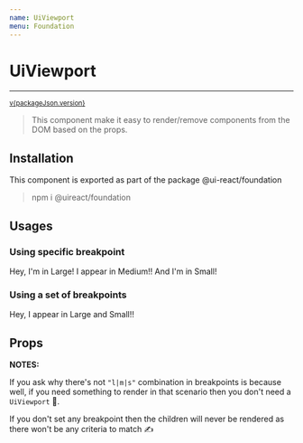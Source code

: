 ```yaml
---
name: UiViewport
menu: Foundation
---
```



# UiViewport
----------

<sup><a href="https://github.com/inavac182/ui-react/blob/main/packages/foundation/" target="_blank">v{packageJson.version}</a></sup>

> This component make it easy to render/remove components from the DOM based on the props.

## Installation

This component is exported as part of the package @ui-react/foundation

> npm i @uireact/foundation

## Usages

### Using specific breakpoint

<Playground>
  <UiViewport criteria={Breakpoints.LARGE}>
    <UiBox>
      Hey, I'm in Large!
    </UiBox>
  </UiViewport>
  <UiViewport criteria={Breakpoints.MEDIUM}>
    <UiBox>
      I appear in Medium!!
    </UiBox>
  </UiViewport>
  <UiViewport criteria={Breakpoints.SMALL}>
    <UiBox>
      And I'm in Small!
    </UiBox>
  </UiViewport>
</Playground>

### Using a set of breakpoints

<Playground>
  <UiViewport criteria='l|s'>
    <UiBox>
      Hey, I appear in Large and Small!!
    </UiBox>
  </UiViewport>
</Playground>

## Props

<Props of={UiViewport} />


**NOTES:**

If you ask why there's not `"l|m|s"` combination in breakpoints is because well, if you need something to render in that scenario then you don't need a `UiViewport` 🤘.

If you don't set any breakpoint then the children will never be rendered as there won't be any criteria to match ✍️